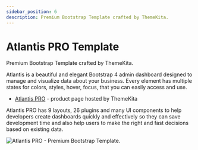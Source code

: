 ```yaml
---
sidebar_position: 6
description: Premium Bootstrap Template crafted by ThemeKita.
---
```


# Atlantis PRO Template

<SubHeading>Premium Bootstrap Template crafted by ThemeKita.</SubHeading>

Atlantis is a beautiful and elegant Bootstrap 4 admin dashboard designed to manage and visualize data about your business. Every element has multiple states for colors, styles, hover, focus, that you can easily access and use.

- [Atlantis PRO](https://themekita.com/atlantis-bootstrap-dashboard.html) - product page hosted by ThemeKita

Atlantis PRO has 9 layouts, 26 plugins and many UI components to help developers create dashboards quickly and effectively so they can save development time and also help users to make the right and fast decisions based on existing data.

![Atlantis PRO - Premium Bootstrap Template. ](../../../static/assets/docs-atlantis-pro-screen.jpg)
